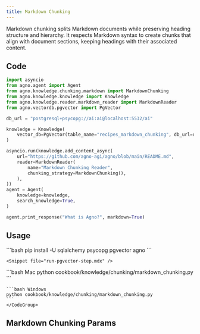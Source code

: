 ```yaml
---
title: Markdown Chunking
---
```


Markdown chunking splits Markdown documents while preserving heading structure and hierarchy. It respects Markdown syntax to create chunks that align with document sections, keeping headings with their associated content.

## Code

```python
import asyncio
from agno.agent import Agent
from agno.knowledge.chunking.markdown import MarkdownChunking
from agno.knowledge.knowledge import Knowledge
from agno.knowledge.reader.markdown_reader import MarkdownReader
from agno.vectordb.pgvector import PgVector

db_url = "postgresql+psycopg://ai:ai@localhost:5532/ai"

knowledge = Knowledge(
    vector_db=PgVector(table_name="recipes_markdown_chunking", db_url=db_url),
)

asyncio.run(knowledge.add_content_async(
    url="https://github.com/agno-agi/agno/blob/main/README.md",
    reader=MarkdownReader(
        name="Markdown Chunking Reader",
        chunking_strategy=MarkdownChunking(),
    ),
))
agent = Agent(
    knowledge=knowledge,
    search_knowledge=True,
)

agent.print_response("What is Agno?", markdown=True)

```
## Usage

<Steps>
  <Snippet file="create-venv-step.mdx" />

  <Step title="Install libraries">
    ```bash
    pip install -U sqlalchemy psycopg pgvector agno
    ```
  </Step>


    <Snippet file="run-pgvector-step.mdx" />

  <Step title="Run Agent">
    <CodeGroup>
    ```bash Mac
    python cookbook/knowledge/chunking/markdown_chunking.py
    ```

    ```bash Windows
    python cookbook/knowledge/chunking/markdown_chunking.py 
    ```
    </CodeGroup>
  </Step>
</Steps>

## Markdown Chunking Params

<Snippet file="chunking-markdown.mdx" />
